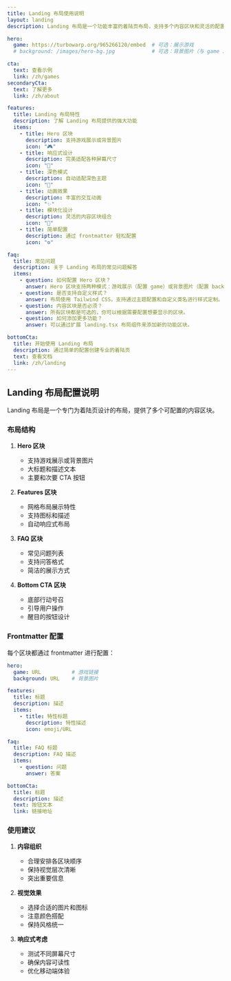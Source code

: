 ```yaml
---
title: Landing 布局使用说明
layout: landing
description: Landing 布局是一个功能丰富的着陆页布局，支持多个内容区块和灵活的配置选项

hero:
  game: https://turbowarp.org/965266120/embed  # 可选：展示游戏
  # background: /images/hero-bg.jpg            # 可选：背景图片（与 game 二选一）

cta:
  text: 查看示例
  link: /zh/games
secondaryCta:
  text: 了解更多
  link: /zh/about

features:
  title: Landing 布局特性
  description: 了解 Landing 布局提供的强大功能
  items:
    - title: Hero 区块
      description: 支持游戏展示或背景图片
      icon: "🎮"
    - title: 响应式设计
      description: 完美适配各种屏幕尺寸
      icon: "📱"
    - title: 深色模式
      description: 自动适配深色主题
      icon: "🌙"
    - title: 动画效果
      description: 丰富的交互动画
      icon: "✨"
    - title: 模块化设计
      description: 灵活的内容区块组合
      icon: "🧩"
    - title: 简单配置
      description: 通过 frontmatter 轻松配置
      icon: "⚙️"

faq:
  title: 常见问题
  description: 关于 Landing 布局的常见问题解答
  items:
    - question: 如何配置 Hero 区块？
      answer: Hero 区块支持两种模式：游戏展示（配置 game）或背景图片（配置 background），两者只能选择其一。
    - question: 是否支持自定义样式？
      answer: 布局使用 Tailwind CSS，支持通过主题配置和自定义类名进行样式定制。
    - question: 内容区块是否必须？
      answer: 所有区块都是可选的，你可以根据需要配置想要显示的区块。
    - question: 如何添加更多功能？
      answer: 可以通过扩展 landing.tsx 布局组件来添加新的功能区块。

bottomCta:
  title: 开始使用 Landing 布局
  description: 通过简单的配置创建专业的着陆页
  text: 查看文档
  link: /zh/landing
---
```


## Landing 布局配置说明

Landing 布局是一个专门为着陆页设计的布局，提供了多个可配置的内容区块。

### 布局结构

1. **Hero 区块**
   - 支持游戏展示或背景图片
   - 大标题和描述文本
   - 主要和次要 CTA 按钮

2. **Features 区块**
   - 网格布局展示特性
   - 支持图标和描述
   - 自动响应式布局

3. **FAQ 区块**
   - 常见问题列表
   - 支持问答格式
   - 简洁的展示方式

4. **Bottom CTA 区块**
   - 底部行动号召
   - 引导用户操作
   - 醒目的按钮设计

### Frontmatter 配置

每个区块都通过 frontmatter 进行配置：

```yaml
hero:
  game: URL          # 游戏链接
  background: URL    # 背景图片

features:
  title: 标题
  description: 描述
  items:
    - title: 特性标题
      description: 特性描述
      icon: emoji/URL

faq:
  title: FAQ 标题
  description: FAQ 描述
  items:
    - question: 问题
      answer: 答案

bottomCta:
  title: 标题
  description: 描述
  text: 按钮文本
  link: 链接地址
```

### 使用建议

1. **内容组织**
   - 合理安排各区块顺序
   - 保持视觉层次清晰
   - 突出重要信息

2. **视觉效果**
   - 选择合适的图片和图标
   - 注意颜色搭配
   - 保持风格统一

3. **响应式考虑**
   - 测试不同屏幕尺寸
   - 确保内容可读性
   - 优化移动端体验